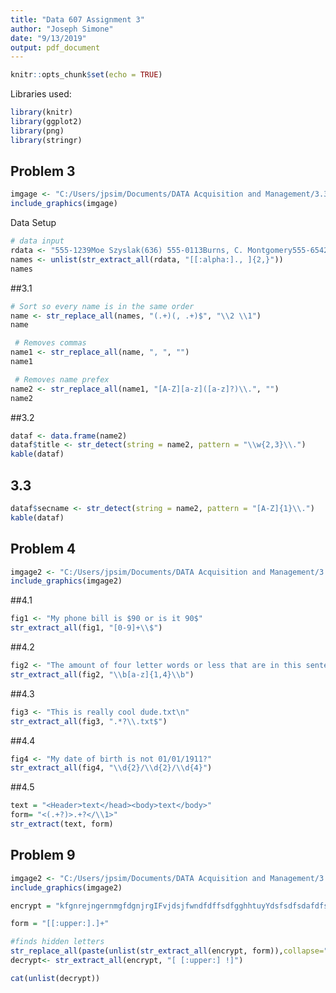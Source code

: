 ---
title: "Data 607 Assignment 3"
author: "Joseph Simone"
date: "9/13/2019"
output: pdf_document
---

```{r setup, include=FALSE}
knitr::opts_chunk$set(echo = TRUE)

```
Libraries used:
```{r}
library(knitr)
library(ggplot2)
library(png)
library(stringr)
```



## Problem 3
```{r, include=TRUE }
imgage <- "C:/Users/jpsim/Documents/DATA Acquisition and Management/3.3.png"
include_graphics(imgage)
```

Data Setup
```{r}
# data input
rdata <- "555-1239Moe Szyslak(636) 555-0113Burns, C. Montgomery555-6542Rev. Timothy Lovejoy555 8904Ned Flanders636-555-3226Simpson, Homer5553642Dr. Julius Hibbert"
names <- unlist(str_extract_all(rdata, "[[:alpha:]., ]{2,}"))
names
```

##3.1 
```{r}
# Sort so every name is in the same order
name <- str_replace_all(names, "(.+)(, .+)$", "\\2 \\1")  
name 
```

```{r}
 # Removes commas
name1 <- str_replace_all(name, ", ", "")
name1
```

```{r}
 # Removes name prefex
name2 <- str_replace_all(name1, "[A-Z][a-z]([a-z]?)\\.", "")
name2
```

##3.2 

```{r}
dataf <- data.frame(name2)
dataf$title <- str_detect(string = name2, pattern = "\\w{2,3}\\.")
kable(dataf)
```

## 3.3

```{r}
dataf$secname <- str_detect(string = name2, pattern = "[A-Z]{1}\\.")
kable(dataf)
```


## Problem 4 
```{r, include=TRUE}
imgage2 <- "C:/Users/jpsim/Documents/DATA Acquisition and Management/3.4.png"
include_graphics(imgage2)
```

##4.1

```{r}
fig1 <- "My phone bill is $90 or is it 90$"
str_extract_all(fig1, "[0-9]+\\$")
```

##4.2

```{r}
fig2 <- "The amount of four letter words or less that are in this sentence are."
str_extract_all(fig2, "\\b[a-z]{1,4}\\b")
```

##4.3

```{r}
fig3 <- "This is really cool dude.txt\n"
str_extract_all(fig3, ".*?\\.txt$")
```


##4.4

```{r}
fig4 <- "My date of birth is not 01/01/1911?"
str_extract_all(fig4, "\\d{2}/\\d{2}/\\d{4}")
```

##4.5

```{r}

text = "<Header>text</head><body>text</body>"
form= "<(.+?)>.+?</\\1>" 
str_extract(text, form) 
```


## Problem 9

```{r, include=TRUE}
imgage2 <- "C:/Users/jpsim/Documents/DATA Acquisition and Management/3.9.png"
include_graphics(imgage2)
```


```{r}
encrypt = "kfgnrejngernmgfdgnjrgIFvjdsjfwndfdffsdfgghhtuyYdsfsdfsdafdfsdafasdfdfeOferwrtfrefwfscsdUfawfrefarfrfCfasdfdfafdfAfasdfdfasdfdsafdsafNfdasfvafdgvthgyytRbtyhythtyhjtyjtyEjtyurytjkuykyuikAykuuyukyukuykirthDgersretgtrgTgrtgtrgtHgrewgdhbgIhytjutyjSnytytjnytrwhMgertwgttrgYjytujyturjyujCgregtrtrhgrOhrtwhrthytrDgerrgrthgEgergwrtegWgreergterOgererwgRgerrbvrtbKfreefferwSvbwtrgbrttrtr"

form = "[[:upper:].]+"

#finds hidden letters
str_replace_all(paste(unlist(str_extract_all(encrypt, form)),collapse=""),pattern="[\\.]+",replacement=" ")
decrypt<- str_extract_all(encrypt, "[ [:upper:] !]")

cat(unlist(decrypt))
```

